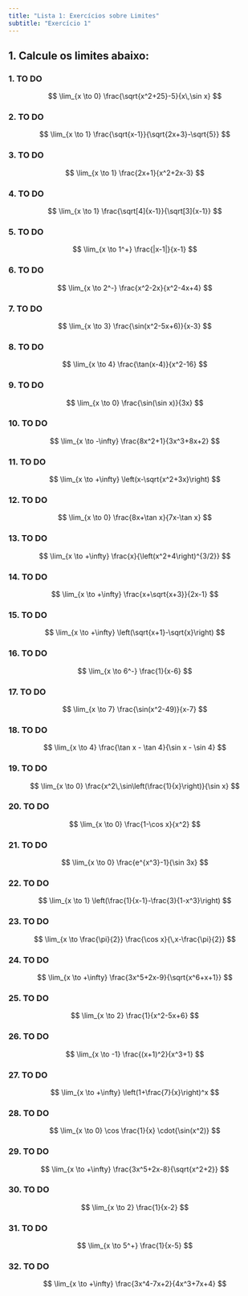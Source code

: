 ```yaml
---
title: "Lista 1: Exercícios sobre Limites"
subtitle: "Exercício 1"
---
```



## 1. Calcule os limites abaixo:

### 1. TO DO

$$
\lim_{x \to 0} \frac{\sqrt{x^2+25}-5}{x\,\sin x}
$$

### 2. TO DO
$$
\lim_{x \to 1} \frac{\sqrt{x-1}}{\sqrt{2x+3}-\sqrt{5}}
$$

### 3. TO DO
$$
\lim_{x \to 1} \frac{2x+1}{x^2+2x-3}
$$

### 4. TO DO
$$
\lim_{x \to 1} \frac{\sqrt[4]{x-1}}{\sqrt[3]{x-1}}
$$

### 5. TO DO
$$
\lim_{x \to 1^+} \frac{|x-1|}{x-1}
$$

### 6. TO DO
$$
\lim_{x \to 2^-} \frac{x^2-2x}{x^2-4x+4}
$$

### 7. TO DO
$$
\lim_{x \to 3} \frac{\sin(x^2-5x+6)}{x-3}
$$

### 8. TO DO
$$
\lim_{x \to 4} \frac{\tan(x-4)}{x^2-16}
$$

### 9. TO DO
$$
\lim_{x \to 0} \frac{\sin(\sin x)}{3x}
$$

### 10. TO DO
$$
\lim_{x \to -\infty} \frac{8x^2+1}{3x^3+8x+2}
$$

### 11. TO DO
$$
\lim_{x \to +\infty} \left(x-\sqrt{x^2+3x}\right)
$$

### 12. TO DO
$$
\lim_{x \to 0} \frac{8x+\tan x}{7x-\tan x}
$$

### 13. TO DO
$$
\lim_{x \to +\infty} \frac{x}{\left(x^2+4\right)^{3/2}}
$$

### 14. TO DO
$$
\lim_{x \to +\infty} \frac{x+\sqrt{x+3}}{2x-1}
$$

### 15. TO DO
$$
\lim_{x \to +\infty} \left(\sqrt{x+1}-\sqrt{x}\right)
$$

### 16. TO DO
$$
\lim_{x \to 6^-} \frac{1}{x-6}
$$

### 17. TO DO
$$
\lim_{x \to 7} \frac{\sin(x^2-49)}{x-7}
$$

### 18. TO DO
$$
\lim_{x \to 4} \frac{\tan x - \tan 4}{\sin x - \sin 4}
$$

### 19. TO DO
$$
\lim_{x \to 0} \frac{x^2\,\sin\left(\frac{1}{x}\right)}{\sin x}
$$

### 20. TO DO
$$
\lim_{x \to 0} \frac{1-\cos x}{x^2}
$$

### 21. TO DO
$$
\lim_{x \to 0} \frac{e^{x^3}-1}{\sin 3x}
$$

### 22. TO DO
$$
\lim_{x \to 1} \left(\frac{1}{x-1}-\frac{3}{1-x^3}\right)
$$

### 23. TO DO
$$
\lim_{x \to \frac{\pi}{2}} \frac{\cos x}{\,x-\frac{\pi}{2}}
$$

### 24. TO DO
$$
\lim_{x \to +\infty} \frac{3x^5+2x-9}{\sqrt{x^6+x+1}}
$$

### 25. TO DO
$$
\lim_{x \to 2} \frac{1}{x^2-5x+6}
$$

### 26. TO DO
$$
\lim_{x \to -1} \frac{(x+1)^2}{x^3+1}
$$

### 27. TO DO
$$
\lim_{x \to +\infty} \left(1+\frac{7}{x}\right)^x
$$

### 28. TO DO
$$
\lim_{x \to 0} \cos \frac{1}{x} \cdot{\sin(x^2)}
$$

### 29. TO DO
$$
\lim_{x \to +\infty} \frac{3x^5+2x-8}{\sqrt{x^2+2}}
$$

### 30. TO DO
$$
\lim_{x \to 2} \frac{1}{x-2}
$$

### 31. TO DO
$$
\lim_{x \to 5^+} \frac{1}{x-5}
$$

### 32. TO DO
$$
\lim_{x \to +\infty} \frac{3x^4-7x+2}{4x^3+7x+4}
$$

